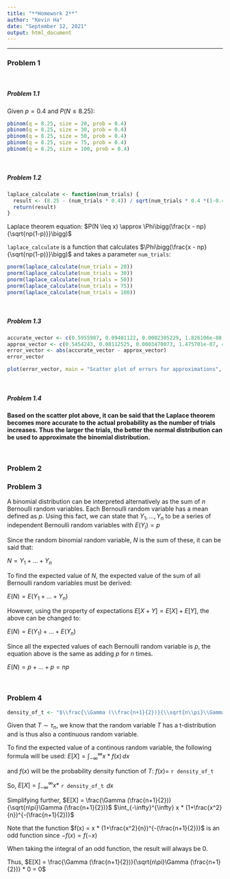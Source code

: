 ```yaml
---
title: "**Homework 2**"
author: "Kevin Ha"
date: "September 12, 2021"
output: html_document
---
```


---

### **Problem 1**

\ 

##### Problem 1.1

Given $p = 0.4$ and $P(N \leq 8.25)$:


```r
pbinom(q = 8.25, size = 20, prob = 0.4)
pbinom(q = 8.25, size = 30, prob = 0.4)
pbinom(q = 8.25, size = 50, prob = 0.4)
pbinom(q = 8.25, size = 75, prob = 0.4)
pbinom(q = 8.25, size = 100, prob = 0.4)
```

\

##### Problem 1.2
```r
laplace_calculate <- function(num_trials) {
  result <- (8.25 - (num_trials * 0.4)) / sqrt(num_trials * 0.4 *(1-0.4))
  return(result)
}
```
Laplace theorem equation: $P(N \leq x) \approx \Phi\bigg(\frac{x - np}{\sqrt{np(1-p)}}\bigg)$

`laplace_calculate` is a function that calculates $\Phi\bigg(\frac{x - np}{\sqrt{np(1-p)}}\bigg)$ and takes a parameter `num_trials`:
```r
pnorm(laplace_calculate(num_trials = 20))
pnorm(laplace_calculate(num_trials = 30))
pnorm(laplace_calculate(num_trials = 50))
pnorm(laplace_calculate(num_trials = 75))
pnorm(laplace_calculate(num_trials = 100))
```

\

##### Problem 1.3
```r
accurate_vector <- c(0.5955987, 0.09401122, 0.0002305229, 1.826106e-08, 5.431127e-13)
approx_vector <- c(0.5454243, 0.08112525, 0.0003470073, 1.475701e-07, 4.557597e-11)
error_vector <- abs(accurate_vector - approx_vector)
error_vector
```

```r
plot(error_vector, main = "Scatter plot of errors for approximations", xlab = 'Index of Error Vector', ylab = 'Absolute Difference')
```

\

##### Problem 1.4
**Based on the scatter plot above, it can be said that the Laplace theorem becomes more accurate to the actual probability as the number of trials increases.
Thus the larger the trials, the better the normal distribution can be used to approximate the binomial distribution.**

\

### **Problem 2**


### **Problem 3**
A binomial distribution can be interpreted alternatively as the sum of $n$ Bernoulli random variables. Each Bernoulli random variable has a mean defined as $p$.
Using this fact, we can state that $Y_1, ..., Y_n$ to be a series of independent Bernoulli random variables with $E(Y_i) = p$

Since the random binomial random variable, $N$ is the sum of these, it can be said that:

$N = Y_1 + ... + Y_n$

To find the expected value of $N$, the expected value of the sum of all Bernoulli random variables must be derived:

$E(N) = E(Y_1 + ... + Y_n)$

However, using the property of expectations $E[X + Y] = E[X] + E[Y]$, the above can be changed to:

$E(N) = E(Y_1) + ... +  E(Y_n)$

Since all the expected values of each Bernoulli random variable is $p$, the equation above is the same as adding $p$ for $n$ times.

$E(N) = p + ... + p = np$

\

### **Problem 4**
```r
density_of_t <- "$\\frac{\\Gamma (\\frac{n+1}{2})}{\\sqrt{n\\pi}\\Gamma (\\frac{n+1}{2})}(1+\\frac{x^2}{n})^{-(\\frac{n+1}{2})}$"
```

Given that $T \sim \tau_n$, we know that the random variable $T$ has a t-distribution and is thus also a continuous random variable.

To find the expected value of a continous random variable, the following formula will be used: $E[X] = \int_{-\infty}^{\infty} x * f(x) \,dx$

and $f(x)$ will be the probability density function of $T$: $f(x) =$ `r density_of_t`

So, $E[X] = \int_{-\infty}^{\infty} x *$ `r density_of_t` $\,dx$

Simplifying further, $E[X] = \frac{\Gamma (\frac{n+1}{2})}{\sqrt{n\pi}\Gamma (\frac{n+1}{2})}$ $\int_{-\infty}^{\infty} x * (1+\frac{x^2}{n})^{-(\frac{n+1}{2})}$  

Note that the function $f(x) = x * (1+\frac{x^2}{n})^{-(\frac{n+1}{2})}$ is an odd function since $-f(x) = f(-x)$

When taking the integral of an odd function, the result will always be 0.

Thus, $E[X] = \frac{\Gamma (\frac{n+1}{2})}{\sqrt{n\pi}\Gamma (\frac{n+1}{2})} * 0 = 0$


